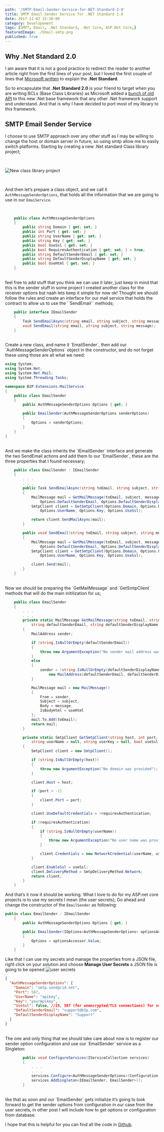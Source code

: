 ```yaml
---
path: '/SMTP-Email-Sender-Service-for-NET-Standard-2-0'
title: SMTP Email Sender Service for .NET Standard 2.0
date: 2017-11-02 15:30:00
category: Developement
tags: [SMPT, Email, .Net Standard, .Net Core, ASP.Net Core,]
featuredImage: ./Email-smtp.png
published: true
---
```


## Why .Net Standard 2.0

I am aware that it is not a good practice to redirect the reader to another article right from the first lines of your post, but I loved the first couple of lines that [Microsoft written](https://docs.microsoft.com/en-us/dotnet/standard/net-standard) to explain the **.Net Standard**.
<!-- more -->
So to encapsulate that **.Net Standard 2.0** is your friend to target when you are writing BCLs (Base Class Libraries) as Microsoft added a [bunch of old API](https://github.com/dotnet/standard/blob/master/docs/versions/netstandard2.0.md) to this new .Net base framework that any other .Net framework support and understand. And that is why I have decided to port most of my library to this framework.

## SMTP Email Sender Service

I choose to use SMTP approach over any other stuff as I may be willing to change the host or domain server in future, so using smtp allow me to easily switch platforms. Starting by creating a new .Net standard Class library project;

<br />

![New class library project](./New-CL-Project.png)

<br />

And then let’s prepare a class object, and we call it `AuthMessageSenderOptions`, that holds all the information that we are going to use in our `EmaiService`.

<br />

```csharp
    public class AuthMessageSenderOptions
    {
        public string Domain { get; set; }
        public int Port { get; set; }
        public string UserName { get; set; }
        public string Key { get; set; }
        public bool UseSsl { get; set; }
        public bool RequiresAuthentication { get; set; } = true;
        public string DefaultSenderEmail { get; set; }
        public string DefaultSenderDisplayName { get; set; }
        public bool UseHtml { get; set; }
    }
```

<br />
feel free to add stuff that you think we can use it later, just keep in mind that this is the sender stuff in some project I created another class for the receiver options but naah lets keep it simple for now ok!
Thought we should follow the rules and create an interface for our mail service that holds the contract to allow us to use the ``SendEmail`` methods;
<br />

```csharp
    public interface IEmailSender
    {
        Task SendEmailAsync(string email, string subject, string message);
        void SendEmail(string email, string subject, string message);
    }
```

<br />
Create a new class, and name it `EmailSender`, then add our `AuthMessageSenderOptions` object in the constructor, and do not forget these using those are all what we need:
<br />

```csharp
using System;
using System.Net;
using System.Net.Mail;
using System.Threading.Tasks;

namespace B2P.Extensions.MailService
{
    public class EmailSender
    {
        public AuthMessageSenderOptions Options { get; }

        public EmailSender(AuthMessageSenderOptions senderOptions)
        {
            Options = senderOptions;
        }
    }
}
```

<br />
And we make the class inherits the `IEmailSender` interface and generate the two SendEmail actions and add them to our `EmailSender`, these are the three properties that I found necessary;
<br />

```csharp
    public class EmailSender : IEmailSender
    {
        . . .
        . . .
        public Task SendEmailAsync(string toEmail, string subject, string message)
        {
            MailMessage mail = GetMailMessage(toEmail, subject, message,
                Options.DefaultSenderEmail, Options.DefaultSenderDisplayName, Options.UseHtml);
            SmtpClient client = GetSmtpClient(Options.Domain, Options.Port, Options.RequiresAuthentication,
                Options.UserName, Options.Key, Options.UseSsl);

            return client.SendMailAsync(mail);
        }

        public void SendEmail(string toEmail, string subject, string message)
        {
            MailMessage mail = GetMailMessage(toEmail, subject, message,
                Options.DefaultSenderEmail, Options.DefaultSenderDisplayName, Options.UseHtml);
            SmtpClient client = GetSmtpClient(Options.Domain, Options.Port, Options.RequiresAuthentication,
                Options.UserName, Options.Key, Options.UseSsl);

            client.Send(mail);
        }
    }
```

<br />
Now we should be preparing the `GetMailMessage` and  `GetSmtpClient` methods that will do the main initilization for us;
<br />

```csharp
    public class EmailSender
    {
        . . .
        . . .
        private static MailMessage GetMailMessage(string toEmail, string subject, string message,
            string defaultSenderEmail, string defaultSenderDisplayName = null, bool useHtml = true)
        {
            MailAddress sender;

            if (string.IsNullOrEmpty(defaultSenderEmail))
            {
                throw new ArgumentException("No sender mail address was provided");
            }
            else
            {
                sender = !string.IsNullOrEmpty(defaultSenderDisplayName) ?
                    new MailAddress(defaultSenderEmail, defaultSenderDisplayName) : new MailAddress(defaultSenderEmail);
            }

            MailMessage mail = new MailMessage()
            {
                From = sender,
                Subject = subject,
                Body = message,
                IsBodyHtml = useHtml
            };
            mail.To.Add(toEmail);
            return mail;
        }

        private static SmtpClient GetSmtpClient(string host, int port, bool requiresAuthentication = true,
            string userName = null, string userKey = null, bool useSsl = false)
        {
            SmtpClient client = new SmtpClient();

            if (string.IsNullOrEmpty(host))
            {
                throw new ArgumentException("No domain was provided");
            }

            client.Host = host;

            if (port > -1)
            {
                client.Port = port;
            }

            client.UseDefaultCredentials = !requiresAuthentication;

            if (requiresAuthentication)
            {
                if (string.IsNullOrEmpty(userName))
                {
                    throw new ArgumentException("No user name was provided");
                }

                client.Credentials = new NetworkCredential(userName, userKey);
            }

            client.EnableSsl = useSsl;
            client.DeliveryMethod = SmtpDeliveryMethod.Network;
            return client;
        }
    }
```

And that’s it now it should be working.
What I love to do for my ASP.net core projects is to use my secrets I mean (the user secrets);
Go ahead and change the constructor of the `EmailSender` as following:

```csharp
public class EmailSender : IEmailSender
    {
        public AuthMessageSenderOptions Options { get; }

        public EmailSender(IOptions<AuthMessageSenderOptions> optionsAccessor)
        {
            Options = optionsAccessor.Value;
        }
    }
```

Like that I can use my secrets and manage the properties from a JSON file, right click on your solution and choose  **Manage User Secrets** a JSON file is going to be opened
![user secrets](./UserSecrets.png)
<br />

```json
{
  "AuthMessageSenderOptions": {
    "Domain": "smtp.sendgrid.net",
    "Port": 587,
    "UserName": "apikey",
    "Key": "yourApikey",
    "UseSsl": false, //25, 587 (for unencrypted/TLS connections) for ssl use port 465
    "DefaultSenderEmail": "support@b2p.com",
    "DefaultSenderDisplayName": "Support"
  }
}
```

<br />
The one and only thing that we should take care about now is to register our sender option configuration and use our `EmailSender` service as a Singleton:
<br />

```csharp
        public void ConfigureServices(IServiceCollection services)
        {
            . . .
            . . .
            services.Configure<AuthMessageSenderOptions>(Configuration.GetSection("AuthMessageSenderOptions"));
            services.AddSingleton<IEmailSender, EmailSender>();
        }
```

<br />
like that as soon and our `EmailSender` gets initialize it’s going to look forward to get the sender options from configuration in our case from the user secrets, in other post I will include how to get options or configuration from database.

I hope that this is helpful for you can find all the code in [Github](https://github.com/Capoutcha/MailService).
